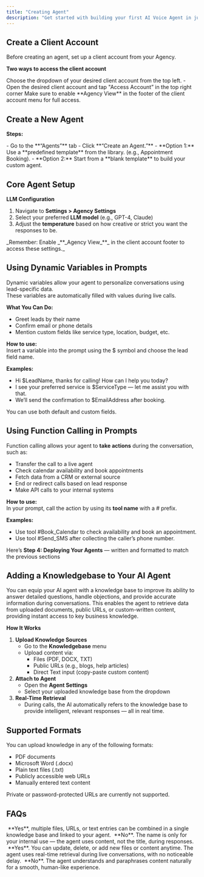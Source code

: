```yaml
---
title: "Creating Agent"
description: "Get started with building your first AI Voice Agent in just a few steps. This guide walks you through creating a client account, setting up your agent, and configuring advanced features like dynamic variables and function calling."
---
```


## **Create a Client Account**

<Warning>
  Before creating an agent, set up a client account from your Agency.
</Warning>

**Two ways to access the client account**

<CardGroup cols={2}>
  <Card title="Switch to Client Account" icon="light-switch" color="#034737">
    Choose the dropdown of your desired client account from the top left.
  </Card>
  <Card title="Access Account" icon="arrow-right-to-city" color="#034737">
    - Open the desired client account and tap "Access Account” in the top right corner
  </Card>
</CardGroup>

<Tip>
  Make sure to enable **Agency View** in the footer of the client account menu for full access.
</Tip>

## **Create a New Agent**

**Steps:**

<Steps>
  <Step title="Inside the Client Account" stepNumber={1} titleSize="p">
    - Go to the **“Agents”** tab
    - Click **“Create an Agent.”**
  </Step>
  <Step title="Choose from Agent Library" stepNumber={2} titleSize="p">
    - **Option 1:** Use a **predefined template** from the library. (e.g., Appointment Booking).
    - **Option 2:** Start from a **blank template** to build your custom agent.
  </Step>
</Steps>

## **Core Agent Setup**

**LLM Configuration**

1. Navigate to **Settings \> Agency Settings**
2. Select your preferred **LLM model** (e.g., GPT-4, Claude)
3. Adjust the **temperature** based on how creative or strict you want the responses to be.

<Tip>
  _Remember: Enable _**_Agency View_**_ in the client account footer to access these settings._ 
</Tip>

## **Using Dynamic Variables in Prompts**

Dynamic variables allow your agent to personalize conversations using lead-specific data.\
These variables are automatically filled with values during live calls.

**What You Can Do:**

- Greet leads by their name
- Confirm email or phone details
- Mention custom fields like service type, location, budget, etc.

**How to use:**\
 Insert a variable into the prompt using the \$ symbol and choose the lead field name.

**Examples:**

- Hi \$LeadName, thanks for calling\! How can I help you today?
- I see your preferred service is \$ServiceType — let me assist you with that.
- We’ll send the confirmation to \$EmailAddress after booking.

You can use both default and custom fields.

## **Using Function Calling in Prompts**

Function calling allows your agent to **take actions** during the conversation, such as:

- Transfer the call to a live agent
- Check calendar availability and book appointments
- Fetch data from a CRM or external source
- End or redirect calls based on lead response
- Make API calls to your internal systems

**How to use:**\
 In your prompt, call the action by using its **tool name** with a # prefix.

**Examples:**

- Use tool #Book_Calendar to check availability and book an appointment.
- Use tool #Send_SMS after collecting the caller’s phone number.

Here’s **Step 4: Deploying Your Agents** — written and formatted to match the previous sections

## **Adding a Knowledgebase to Your AI Agent**

You can equip your AI agent with a knowledge base to improve its ability to answer detailed questions, handle objections, and provide accurate information during conversations. This enables the agent to retrieve data from uploaded documents, public URLs, or custom-written content, providing instant access to key business knowledge.

**How It Works**

1. **Upload Knowledge Sources**
   - Go to the **Knowledgebase** menu
   - Upload content via:
     - Files (PDF, DOCX, TXT)
     - Public URLs (e.g., blogs, help articles)
     - Direct Text input (copy-paste custom content)
2. **Attach to Agent**
   - Open the **Agent Settings**
   - Select your uploaded knowledge base from the dropdown
3. **Real-Time Retrieval**
   - During calls, the AI automatically refers to the knowledge base to provide intelligent, relevant responses — all in real time.

## **Supported Formats**

You can upload knowledge in any of the following formats:

- PDF documents
- Microsoft Word (.docx)
- Plain text files (.txt)
- Publicly accessible web URLs
- Manually entered text content

<Warning>
  Private or password-protected URLs are currently not supported.
</Warning>

## **FAQs**

<AccordionGroup>
  <Accordion title="Can I link more than one document to an agent?">
     **Yes**, multiple files, URLs, or text entries can be combined in a single knowledge base and linked to your agent.
  </Accordion>
  <Accordion title="Does the knowledgebase name affect AI performance?">
     **No**. The name is only for your internal use — the agent uses content, not the title, during responses.
  </Accordion>
  <Accordion title="Can I edit the knowledgebase later?">
     **Yes**. You can update, delete, or add new files or content anytime.
  </Accordion>
  <Accordion title="How fast is the agent at using the knowledgebase?">
    The agent uses real-time retrieval during live conversations, with no noticeable delay.
  </Accordion>
  <Accordion title="Will the AI repeat text from documents word-for-word?">
     **No**. The agent understands and paraphrases content naturally for a smooth, human-like experience.
  </Accordion>
</AccordionGroup>